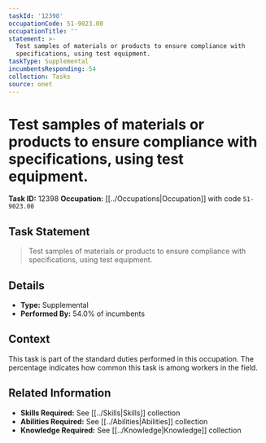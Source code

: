 ```yaml
---
taskId: '12398'
occupationCode: 51-9023.00
occupationTitle: ''
statement: >-
  Test samples of materials or products to ensure compliance with
  specifications, using test equipment.
taskType: Supplemental
incumbentsResponding: 54
collection: Tasks
source: onet
---
```

# Test samples of materials or products to ensure compliance with specifications, using test equipment.

**Task ID:** 12398
**Occupation:** [[../Occupations|Occupation]] with code `51-9023.00`

## Task Statement

> Test samples of materials or products to ensure compliance with specifications, using test equipment.

## Details

- **Type:** Supplemental
- **Performed By:** 54.0% of incumbents

## Context

This task is part of the standard duties performed in this occupation. The percentage indicates how common this task is among workers in the field.

## Related Information

- **Skills Required:** See [[../Skills|Skills]] collection
- **Abilities Required:** See [[../Abilities|Abilities]] collection
- **Knowledge Required:** See [[../Knowledge|Knowledge]] collection
